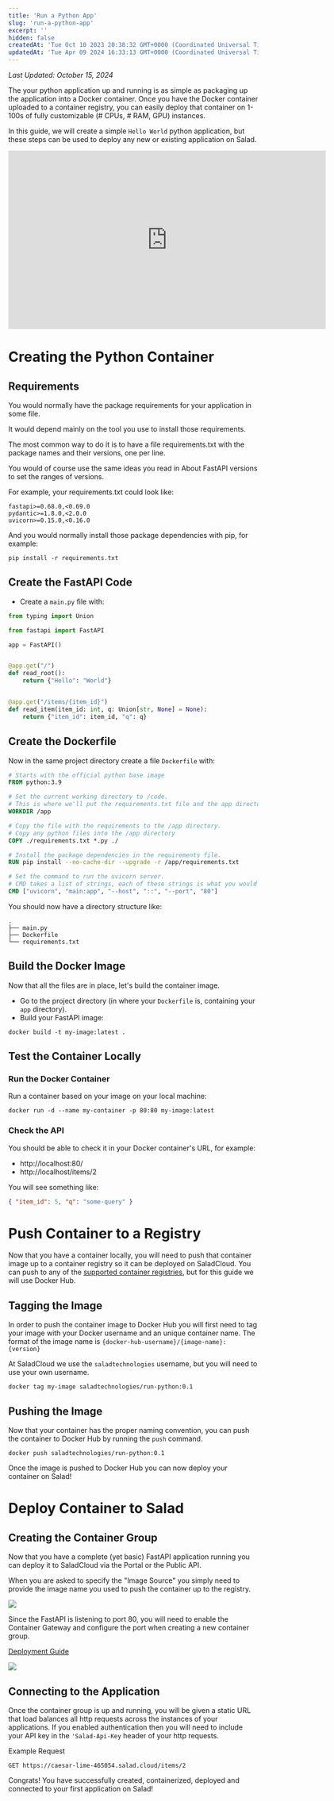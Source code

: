 ```yaml
---
title: 'Run a Python App'
slug: 'run-a-python-app'
excerpt: ''
hidden: false
createdAt: 'Tue Oct 10 2023 20:38:32 GMT+0000 (Coordinated Universal Time)'
updatedAt: 'Tue Apr 09 2024 16:33:13 GMT+0000 (Coordinated Universal Time)'
---
```


_Last Updated: October 15, 2024_

The your python application up and running is as simple as packaging up the application into a Docker container. Once
you have the Docker container uploaded to a container registry, you can easily deploy that container on 1-100s of fully
customizable (# CPUs, # RAM, GPU) instances.

In this guide, we will create a simple `Hello World` python application, but these steps can be used to deploy any new
or existing application on Salad.

<iframe
  src="https://player.vimeo.com/video/918054913?h=00416532b2&title=0&byline=0&portrait=0"
  width="640"
  height="360"
  frameborder="0"
  allow="autoplay; fullscreen; picture-in-picture"
  allowfullscreen
></iframe>

# Creating the Python Container

## Requirements

You would normally have the package requirements for your application in some file.

It would depend mainly on the tool you use to install those requirements.

The most common way to do it is to have a file requirements.txt with the package names and their versions, one per line.

You would of course use the same ideas you read in About FastAPI versions to set the ranges of versions.

For example, your requirements.txt could look like:

```Text requirements.txt
fastapi>=0.68.0,<0.69.0
pydantic>=1.8.0,<2.0.0
uvicorn>=0.15.0,<0.16.0
```

And you would normally install those package dependencies with pip, for example:

```Text Bash
pip install -r requirements.txt
```

## Create the FastAPI Code

- Create a `main.py` file with:

```python
from typing import Union

from fastapi import FastAPI

app = FastAPI()


@app.get("/")
def read_root():
    return {"Hello": "World"}


@app.get("/items/{item_id}")
def read_item(item_id: int, q: Union[str, None] = None):
    return {"item_id": item_id, "q": q}

```

## Create the Dockerfile

Now in the same project directory create a file `Dockerfile` with:

```dockerfile
# Starts with the official python base image
FROM python:3.9

# Set the current working directory to /code.
# This is where we'll put the requirements.txt file and the app directory.
WORKDIR /app

# Copy the file with the requirements to the /app directory.
# Copy any python files into the /app directory
COPY ./requirements.txt *.py ./

# Install the package dependencies in the requirements file.
RUN pip install --no-cache-dir --upgrade -r /app/requirements.txt

# Set the command to run the uvicorn server.
# CMD takes a list of strings, each of these strings is what you would type in the command line separated by spaces.
CMD ["uvicorn", "main:app", "--host", "::", "--port", "80"]

```

You should now have a directory structure like:

```
.
├── main.py
├── Dockerfile
└── requirements.txt

```

## Build the Docker Image

Now that all the files are in place, let's build the container image.

- Go to the project directory (in where your `Dockerfile` is, containing your `app` directory).
- Build your FastAPI image:

```Text Bash
docker build -t my-image:latest .
```

## Test the Container Locally

### Run the Docker Container

Run a container based on your image on your local machine:

```Text Bash
docker run -d --name my-container -p 80:80 my-image:latest
```

### Check the API

You should be able to check it in your Docker container's URL, for example:

- http\://localhost:80/
- http\://localhost/items/2

You will see something like:

```json
{ "item_id": 5, "q": "some-query" }
```

# Push Container to a Registry

Now that you have a container locally, you will need to push that container image up to a container registry so it can
be deployed on SaladCloud. You can push to any of the
[supported container registries](/container-engine/explanation/core-concepts/container-registries), but for this guide
we will use Docker Hub.

## Tagging the Image

In order to push the container image to Docker Hub you will first need to tag your image with your Docker username and
an unique container name. The format of the image name is `{docker-hub-username}/{image-name}:{version}`

At SaladCloud we use the `saladtechnologies` username, but you will need to use your own username.

```Text Bash
docker tag my-image saladtechnologies/run-python:0.1
```

## Pushing the Image

Now that your container has the proper naming convention, you can push the container to Docker Hub by running the `push`
command.

```Text Bash
docker push saladtechnologies/run-python:0.1
```

Once the image is pushed to Docker Hub you can now deploy your container on Salad!

# Deploy Container to Salad

## Creating the Container Group

Now that you have a complete (yet basic) FastAPI application running you can deploy it to SaladCloud via the Portal or
the Public API.

When you are asked to specify the "Image Source" you simply need to provide the image name you used to push the
container up to the registry.

<img src="/container-engine/images/5047308-image.png" />

Since the FastAPI is listening to port 80, you will need to enable the Container Gateway and configure the port when
creating a new container group.

[Deployment Guide](/container-engine/explanation/container-groups/container-groups)

<img src="/container-engine/images/0d2e830-image.png" />

## Connecting to the Application

Once the container group is up and running, you will be given a static URL that load balances all http requests across
the instances of your applications. If you enabled authentication then you will need to include your API key in the
`'Salad-Api-Key` header of your http requests.

Example Request

```
GET https://caesar-lime-465054.salad.cloud/items/2
```

Congrats! You have successfully created, containerized, deployed and connected to your first application on Salad!
